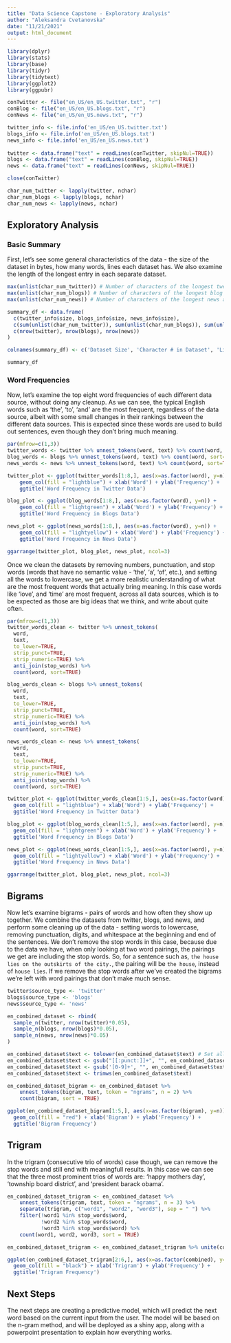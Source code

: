```yaml
---
title: "Data Science Capstone - Exploratory Analysis"
author: "Aleksandra Cvetanovska"
date: "11/21/2021"
output: html_document
---
```


```r
library(dplyr)
library(stats)
library(base)
library(tidyr)
library(tidytext)
library(ggplot2)
library(ggpubr)

conTwitter <- file("en_US/en_US.twitter.txt", "r")
conBlog <- file("en_US/en_US.blogs.txt", "r")
conNews <- file("en_US/en_US.news.txt", "r")

twitter_info <- file.info('en_US/en_US.twitter.txt')
blogs_info <- file.info('en_US/en_US.blogs.txt')
news_info <- file.info('en_US/en_US.news.txt')
 
twitter <- data.frame("text" = readLines(conTwitter, skipNul=TRUE))
blogs <- data.frame("text" = readLines(conBlog, skipNul=TRUE))
news <- data.frame("text" = readLines(conNews, skipNul=TRUE))

close(conTwitter)

char_num_twitter <- lapply(twitter, nchar)
char_num_blogs <- lapply(blogs, nchar)
char_num_news <- lapply(news, nchar)
```

## Exploratory Analysis

### Basic Summary
First, let's see some general characteristics of the data - the size of the dataset in bytes, how many words, lines each dataset has. We also examine the length of the longest entry in each separate dataset.

```r
max(unlist(char_num_twitter)) # Number of characters of the longest tweet
max(unlist(char_num_blogs)) # Number of characters of the longest blog post
max(unlist(char_num_news)) # Number of characters of the longest news article

summary_df <- data.frame(
  c(twitter_info$size, blogs_info$size, news_info$size),
  c(sum(unlist(char_num_twitter)), sum(unlist(char_num_blogs)), sum(unlist(char_num_news))),
  c(nrow(twitter), nrow(blogs), nrow(news))
)

colnames(summary_df) <- c('Dataset Size', 'Character # in Dataset', 'Lines # in Dataset')

summary_df
```


### Word Frequencies

Now, let's examine the top eight word frequencies of each different data source, without doing any cleanup. As we can see, the typical English words such as 'the', 'to', 'and' are the most frequent, regardless of the data source, albeit with some small changes in their rankings between the different data sources. This is expected since these words are used to build out sentences, even though they don't bring much meaning.

```r
par(mfrow=c(1,3))
twitter_words <- twitter %>% unnest_tokens(word, text) %>% count(word, sort=TRUE)
blog_words <- blogs %>% unnest_tokens(word, text) %>% count(word, sort=TRUE)
news_words <- news %>% unnest_tokens(word, text) %>% count(word, sort=TRUE) 

twitter_plot <- ggplot(twitter_words[1:8,], aes(x=as.factor(word), y=n)) + 
    geom_col(fill = "lightblue") + xlab('Word') + ylab('Frequency') + 
    ggtitle('Word Frequency in Twitter Data')

blog_plot <- ggplot(blog_words[1:8,], aes(x=as.factor(word), y=n)) + 
    geom_col(fill = "lightgreen") + xlab('Word') + ylab('Frequency') + 
    ggtitle('Word Frequency in Blogs Data')

news_plot <- ggplot(news_words[1:8,], aes(x=as.factor(word), y=n)) + 
    geom_col(fill = "lightyellow") + xlab('Word') + ylab('Frequency') + 
    ggtitle('Word Frequency in News Data')

ggarrange(twitter_plot, blog_plot, news_plot, ncol=3)
```

Once we clean the datasets by removing numbers, punctuation, and stop words (words that have no semantic value - 'the', 'a', 'of', etc.), and setting all the words to lowercase, we get a more realistic understanding of what are the most frequent words that actually bring meaning. In this case words like 'love', and 'time' are most frequent, across all data sources, which is to be expected as those are big ideas that we think, and write about quite often.

```r
par(mfrow=c(1,3))
twitter_words_clean <- twitter %>% unnest_tokens(
  word,
  text,
  to_lower=TRUE,
  strip_punct=TRUE,
  strip_numeric=TRUE) %>% 
  anti_join(stop_words) %>%
  count(word, sort=TRUE)

blog_words_clean <- blogs %>% unnest_tokens(
  word, 
  text, 
  to_lower=TRUE,
  strip_punct=TRUE, 
  strip_numeric=TRUE) %>% 
  anti_join(stop_words) %>%
  count(word, sort=TRUE)

news_words_clean <- news %>% unnest_tokens(
  word, 
  text, 
  to_lower=TRUE,
  strip_punct=TRUE, 
  strip_numeric=TRUE) %>% 
  anti_join(stop_words) %>%
  count(word, sort=TRUE) 

twitter_plot <- ggplot(twitter_words_clean[1:5,], aes(x=as.factor(word), y=n)) + 
  geom_col(fill = "lightblue") + xlab('Word') + ylab('Frequency') + 
  ggtitle('Word Frequency in Twitter Data')

blog_plot <- ggplot(blog_words_clean[1:5,], aes(x=as.factor(word), y=n)) + 
  geom_col(fill = "lightgreen") + xlab('Word') + ylab('Frequency') + 
  ggtitle('Word Frequency in Blogs Data')

news_plot <- ggplot(news_words_clean[1:5,], aes(x=as.factor(word), y=n)) + 
  geom_col(fill = "lightyellow") + xlab('Word') + ylab('Frequency') + 
  ggtitle('Word Frequency in News Data')

ggarrange(twitter_plot, blog_plot, news_plot, ncol=3)
```

## Bigrams

Now let's examine bigrams - pairs of words and how often they show up together. We combine the datasets from twitter, blogs, and news, and perform some cleaning up of the data - setting words to lowercase, removing punctuation, digits, and whitespace at the beginning and end of the sentences. We don't remove the stop words in this case, because due to the data we have, when only looking at two word pairings, the pairings we get are including the stop words. So, for a sentence such as, `the house lies on the outskirts of the city.`, the pairing will be `the house`, instead of `house lies`. If we remove the stop words after we've created the bigrams we're left with word pairings that don't make much sense.

```r
twitter$source_type <- 'twitter'
blogs$source_type <- 'blogs'
news$source_type <- 'news'

en_combined_dataset <- rbind(
  sample_n(twitter, nrow(twitter)*0.05),
  sample_n(blogs, nrow(blogs)*0.05),
  sample_n(news, nrow(news)*0.05)
)

en_combined_dataset$text <- tolower(en_combined_dataset$text) # Set all words to be in lowercase
en_combined_dataset$text <- gsub("[[:punct:]]+", "", en_combined_dataset$text) # Remove punctuation from the text
en_combined_dataset$text <- gsub('[0-9]+', "", en_combined_dataset$text) # Remove numbers from the dataset
en_combined_dataset$text <- trimws(en_combined_dataset$text)

en_combined_dataset_bigram <- en_combined_dataset %>%
    unnest_tokens(bigram, text, token = "ngrams", n = 2) %>%
    count(bigram, sort = TRUE)

ggplot(en_combined_dataset_bigram[1:5,], aes(x=as.factor(bigram), y=n)) + 
  geom_col(fill = "red") + xlab('Bigram') + ylab('Frequency') + 
  ggtitle('Bigram Frequency')
```

## Trigram

In the trigram (consecutive trio of words) case though, we can remove the stop words and still end with meaningfull results. In this case we can see that the three most prominent trios of words are: 'happy mothers day', 'township board district ', and 'president barack obama'.

```r
en_combined_dataset_trigram <- en_combined_dataset %>%
    unnest_tokens(trigram, text, token = "ngrams", n = 3) %>%
    separate(trigram, c("word1", "word2", "word3"), sep = " ") %>%
    filter(!word1 %in% stop_words$word,
           !word2 %in% stop_words$word,
           !word3 %in% stop_words$word) %>%
    count(word1, word2, word3, sort = TRUE)

en_combined_dataset_trigram <- en_combined_dataset_trigram %>% unite(combined, word1, word2, word3, sep=" ")

ggplot(en_combined_dataset_trigram[2:6,], aes(x=as.factor(combined), y=n)) + 
  geom_col(fill = "black") + xlab('Trigram') + ylab('Frequency') + 
  ggtitle('Trigram Frequency')
```

## Next Steps

The next steps are creating a predictive model, which will predict the next word based on the current input from the user. The model will be based on the n-gram method, and will be deployed as a shiny app, along with a powerpoint presentation to explain how everything works. 